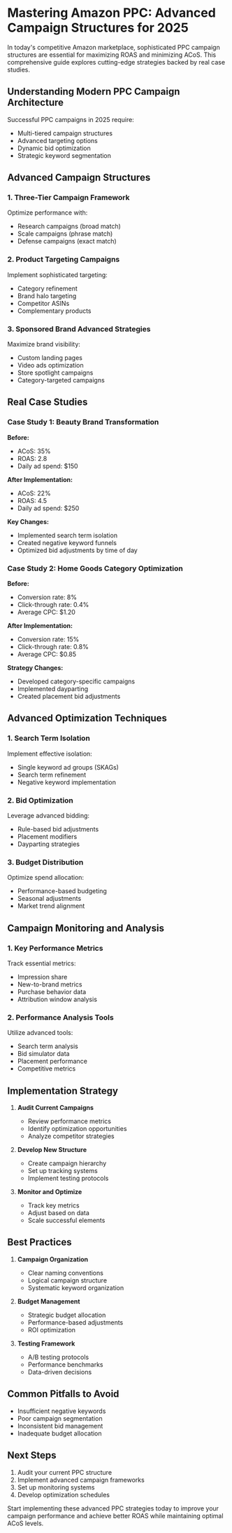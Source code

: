 # Mastering Amazon PPC: Advanced Campaign Structures for 2025

In today's competitive Amazon marketplace, sophisticated PPC campaign structures are essential for maximizing ROAS and minimizing ACoS. This comprehensive guide explores cutting-edge strategies backed by real case studies.

## Understanding Modern PPC Campaign Architecture

Successful PPC campaigns in 2025 require:

- Multi-tiered campaign structures
- Advanced targeting options
- Dynamic bid optimization
- Strategic keyword segmentation

## Advanced Campaign Structures

### 1. Three-Tier Campaign Framework

Optimize performance with:

- Research campaigns (broad match)
- Scale campaigns (phrase match)
- Defense campaigns (exact match)

### 2. Product Targeting Campaigns

Implement sophisticated targeting:

- Category refinement
- Brand halo targeting
- Competitor ASINs
- Complementary products

### 3. Sponsored Brand Advanced Strategies

Maximize brand visibility:

- Custom landing pages
- Video ads optimization
- Store spotlight campaigns
- Category-targeted campaigns

## Real Case Studies

### Case Study 1: Beauty Brand Transformation

**Before:**

- ACoS: 35%
- ROAS: 2.8
- Daily ad spend: $150

**After Implementation:**

- ACoS: 22%
- ROAS: 4.5
- Daily ad spend: $250

**Key Changes:**

- Implemented search term isolation
- Created negative keyword funnels
- Optimized bid adjustments by time of day

### Case Study 2: Home Goods Category Optimization

**Before:**

- Conversion rate: 8%
- Click-through rate: 0.4%
- Average CPC: $1.20

**After Implementation:**

- Conversion rate: 15%
- Click-through rate: 0.8%
- Average CPC: $0.85

**Strategy Changes:**

- Developed category-specific campaigns
- Implemented dayparting
- Created placement bid adjustments

## Advanced Optimization Techniques

### 1. Search Term Isolation

Implement effective isolation:

- Single keyword ad groups (SKAGs)
- Search term refinement
- Negative keyword implementation

### 2. Bid Optimization

Leverage advanced bidding:

- Rule-based bid adjustments
- Placement modifiers
- Dayparting strategies

### 3. Budget Distribution

Optimize spend allocation:

- Performance-based budgeting
- Seasonal adjustments
- Market trend alignment

## Campaign Monitoring and Analysis

### 1. Key Performance Metrics

Track essential metrics:

- Impression share
- New-to-brand metrics
- Purchase behavior data
- Attribution window analysis

### 2. Performance Analysis Tools

Utilize advanced tools:

- Search term analysis
- Bid simulator data
- Placement performance
- Competitive metrics

## Implementation Strategy

1. **Audit Current Campaigns**

   - Review performance metrics
   - Identify optimization opportunities
   - Analyze competitor strategies

2. **Develop New Structure**

   - Create campaign hierarchy
   - Set up tracking systems
   - Implement testing protocols

3. **Monitor and Optimize**
   - Track key metrics
   - Adjust based on data
   - Scale successful elements

## Best Practices

1. **Campaign Organization**

   - Clear naming conventions
   - Logical campaign structure
   - Systematic keyword organization

2. **Budget Management**

   - Strategic budget allocation
   - Performance-based adjustments
   - ROI optimization

3. **Testing Framework**
   - A/B testing protocols
   - Performance benchmarks
   - Data-driven decisions

## Common Pitfalls to Avoid

- Insufficient negative keywords
- Poor campaign segmentation
- Inconsistent bid management
- Inadequate budget allocation

## Next Steps

1. Audit your current PPC structure
2. Implement advanced campaign frameworks
3. Set up monitoring systems
4. Develop optimization schedules

Start implementing these advanced PPC strategies today to improve your campaign performance and achieve better ROAS while maintaining optimal ACoS levels.
